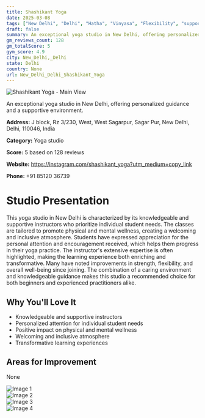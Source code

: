 ```yaml
---
title: Shashikant Yoga
date: 2025-03-08
tags: ["New Delhi", "Delhi", "Hatha", "Vinyasa", "Flexibility", "supportive", "inclusive", "New Delhi, Delhi"]  
draft: false
summary: An exceptional yoga studio in New Delhi, offering personalized guidance and a supportive environment.
gm_reviews_count: 128
gm_totalScore: 5
gym_score: 4.9
city: New_Delhi,_Delhi
state: Delhi
country: None
url: New_Delhi_Delhi_Shashikant_Yoga
---
```


<div className="aspect-[16/9] relative my-8">
  <img 
    src="https://lh5.googleusercontent.com/p/AF1QipMVq2NicCt1g0tIqR1W9S0ehSMRNd_RahMy2ulR=w1920-h1080-k-no"
    alt="Shashikant Yoga - Main View"
    className="object-cover absolute inset-0 w-full h-full rounded-lg"
  />
</div>

An exceptional yoga studio in New Delhi, offering personalized guidance and a supportive environment.

**Address:** J block, Rz 3/230, West, West Sagarpur, Sagar Pur, New Delhi, Delhi, 110046, India

**Category:** Yoga studio

**Score:** 5 based on 128 reviews

**Website:** https://instagram.com/shashikant_yoga?utm_medium=copy_link

**Phone:** +91 85120 36739

# Studio Presentation

This yoga studio in New Delhi is characterized by its knowledgeable and supportive instructors who prioritize individual student needs. The classes are tailored to promote physical and mental wellness, creating a welcoming and inclusive atmosphere. Students have expressed appreciation for the personal attention and encouragement received, which helps them progress in their yoga practice. The instructor's extensive expertise is often highlighted, making the learning experience both enriching and transformative. Many have noted improvements in strength, flexibility, and overall well-being since joining. The combination of a caring environment and knowledgeable guidance makes this studio a recommended choice for both beginners and experienced practitioners alike.



## Why You'll Love It

- Knowledgeable and supportive instructors
- Personalized attention for individual student needs
- Positive impact on physical and mental wellness
- Welcoming and inclusive atmosphere
- Transformative learning experiences

## Areas for Improvement

None

<div className="grid grid-cols-1 xl:grid-cols-2 gap-4 my-8">
<div className="aspect-[4/3] relative"><img src="https://lh3.googleusercontent.com/p/AF1QipPM8Ws82U_AD5TFyF9MuiYforjEEfsjv_5aicj6=w1920-h1080-k-no" alt="Image 1" className="object-cover absolute inset-0 w-full h-full rounded-lg" /></div>
<div className="aspect-[4/3] relative"><img src="https://lh5.googleusercontent.com/p/AF1QipM4BcxDZ9tuafEbGTlXVN3Zr0fa8l0o5dyays_z=w1920-h1080-k-no" alt="Image 2" className="object-cover absolute inset-0 w-full h-full rounded-lg" /></div>
<div className="aspect-[4/3] relative"><img src="https://lh5.googleusercontent.com/p/AF1QipPhwhKytnkGSt-mP6C8Lm9kcrml1t6is9vmVZPG=w1920-h1080-k-no" alt="Image 3" className="object-cover absolute inset-0 w-full h-full rounded-lg" /></div>
<div className="aspect-[4/3] relative"><img src="https://lh5.googleusercontent.com/p/AF1QipMdJiwZ9xH1e-PU_0RYerZiPg5adJkdco8nmuQM=w1920-h1080-k-no" alt="Image 4" className="object-cover absolute inset-0 w-full h-full rounded-lg" /></div>
</div>